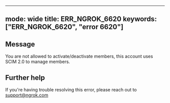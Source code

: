 
---
mode: wide
title: ERR_NGROK_6620
keywords: ["ERR_NGROK_6620", "error 6620"]
---

## Message
You are not allowed to activate/deactivate members, this account uses SCIM 2.0 to manage members.




## Further help
If you're having trouble resolving this error, please reach out to [support@ngrok.com](mailto:support@ngrok.com?subject=Help%20with%20ERR_NGROK_6620)

